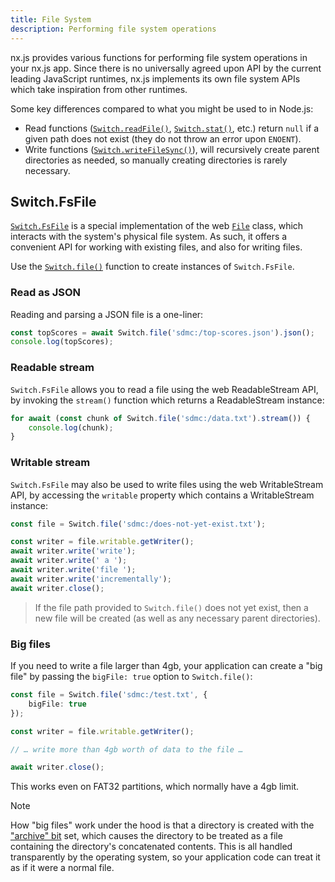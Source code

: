 ```yaml
---
title: File System
description: Performing file system operations
---
```


nx.js provides various functions for performing file system operations in your nx.js app. Since there is no universally
agreed upon API by the current leading JavaScript runtimes, nx.js implements its own file system APIs which take inspiration
from other runtimes.

Some key differences compared to what you might be used to in Node.js:

* Read functions ([`Switch.readFile()`](/runtime/api/namespaces/Switch/functions/readFile),
  [`Switch.stat()`](/runtime/api/namespaces/Switch/functions/stat), etc.) return `null` if
  a given path does not exist (they do not throw an error upon `ENOENT`).
* Write functions ([`Switch.writeFileSync()`](/runtime/api/namespaces/Switch/functions/writeFileSync)),
  will recursively create parent directories as needed, so manually creating directories
  is rarely necessary.

## Switch.FsFile

[`Switch.FsFile`](/runtime/api/namespaces/Switch/classes/FsFile) is a special implementation
of the web [`File`](/runtime/api/classes/File) class, which interacts with the system's physical
file system. As such, it offers a convenient API for working with existing files, and also
for writing files.

Use the [`Switch.file()`](/runtime/api/namespaces/Switch/functions/file) function to create
instances of `Switch.FsFile`.

### Read as JSON

Reading and parsing a JSON file is a one-liner:

```typescript
const topScores = await Switch.file('sdmc:/top-scores.json').json();
console.log(topScores);
```

### Readable stream

`Switch.FsFile` allows you to read a file using the web ReadableStream API, by invoking the `stream()`
function which returns a ReadableStream instance:

```typescript
for await (const chunk of Switch.file('sdmc:/data.txt').stream()) {
    console.log(chunk);
}
```

### Writable stream

`Switch.FsFile` may also be used to write files using the web WritableStream API, by accessing the
`writable` property which contains a WritableStream instance:

```typescript
const file = Switch.file('sdmc:/does-not-yet-exist.txt');

const writer = file.writable.getWriter();
await writer.write('write');
await writer.write(' a ');
await writer.write('file ');
await writer.write('incrementally');
await writer.close();
```

> If the file path provided to `Switch.file()` does not yet exist, then a new file will be created
> (as well as any necessary parent directories).

### Big files

If you need to write a file larger than 4gb, your application can create a
"big file" by passing the `bigFile: true` option to `Switch.file()`:

```typescript
const file = Switch.file('sdmc:/test.txt', {
    bigFile: true
});

const writer = file.writable.getWriter();

// … write more than 4gb worth of data to the file …

await writer.close();
```

This works even on FAT32 partitions, which normally have a 4gb limit.

> [!NOTE]
> How "big files" work under the hood is that a directory is created with the
> ["archive" bit](https://en.wikipedia.org/wiki/Archive_bit) set, which causes
> the directory to be treated as a file containing the directory's concatenated
> contents. This is all handled
> transparently by the operating system, so your application code can treat
> it as if it were a normal file.
